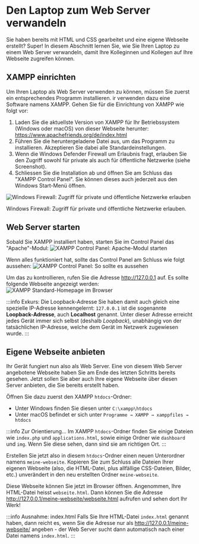 
# Den Laptop zum Web Server verwandeln
Sie haben bereits mit HTML und CSS gearbeitet und eine eigene Webseite erstellt? Super! In diesem Abschnitt lernen Sie,
wie Sie Ihren Laptop zu einem Web Server verwandeln, damit Ihre Kolleginnen und Kollegen auf Ihre Webseite zugreifen
können.

## XAMPP einrichten
Um Ihren Laptop als Web Server verwenden zu können, müssen Sie zuerst ein entsprechendes Programm installieren.
ir verwenden dazu eine Software namens XAMPP. Gehen Sie für die Einrichtung von XAMPP wie folgt vor:

1. Laden Sie die aktuellste Version von XAMPP für Ihr Betriebssystem (Windows oder macOS) von dieser Webseite herunter:
   https://www.apachefriends.org/de/index.html
2. Führen Sie die heruntergeladene Datei aus, um das Programm zu installieren. Akzeptieren Sie dabei alle
   Standardeinstellungen.
3. Wenn die Windows Defender Firewall um Erlaubnis fragt, erlauben Sie den Zugriff sowohl für private als auch für
   öffentliche Netzwerke (siehe Screenshot).
4. Schliessen Sie die Installation ab und öffnen Sie am Schluss das "XAMPP Control Panel". Sie können dieses auch
   jederzeit aus den Windows Start-Menü öffnen.

![Windows Firewall: Zugriff für private und öffentliche Netzwerke erlauben](img/xampp-windows-firewall.png)
<Caption>
  Windows Firewall: Zugriff für private und öffentliche Netzwerke erlauben.
</Caption>

## Web Server starten
Sobald Sie XAMPP installiert haben, starten Sie im Control Panel das "Apache"-Modul:
![XAMPP Control Panel: Apache-Modul starten](img/xampp-control-panel-start-apache.png)

Wenn alles funktioniert hat, sollte das Control Panel am Schluss wie folgt aussehen:
![XAMPP Control Panel: So sollte es aussehen](img/xampp-control-panel-apache-running.png)

Um das zu kontrollieren, rufen Sie die Adresse http://127.0.0.1 auf. Es sollte folgende Webseite angezeigt werden:
![XAMPP Standard-Homepage im Browser](img/xampp-default-page.png)

:::info Exkurs: Die Loopback-Adresse
Sie haben damit auch gleich eine spezielle IP-Adresse kennengelernt: `127.0.0.1` ist die sogenannte
**Loopback-Adresse**, auch **Localhost** genannt. Unter dieser Adresse erreicht jedes Gerät immer sich selbst
(deshalb _Loopback_), unabhängig von der tatsächlichen IP-Adresse, welche dem Gerät im Netzwerk zugewiesen wurde.
:::

## Eigene Webseite anbieten
Ihr Gerät fungiert nun also als Web Server. Eine von diesem Web Server angebotene Webseite haben Sie am Ende des letzten
Schritts bereits gesehen. Jetzt sollen Sie aber auch Ihre eigene Webseite über diesen Server anbieten, die Sie bereits
erstellt haben.

Öffnen Sie dazu zuerst den XAMPP `htdocs`-Ordner:
- Unter Windows finden Sie diesen unter `C:\xampp\htdocs`
- Unter macOS befindet er sich unter `Programme → XAMPP → xamppfiles → htdocs`

:::info Zur Orientierung...
Im XAMPP `htdocs`-Ordner finden Sie einige Dateien wie `index.php` und `applications.html`, sowie einige Ordner wie
`dashboard` und `img`. Wenn Sie diese sehen, dann sind sie am richtigen Ort.
:::

Erstellen Sie jetzt also in diesem `htdocs`-Ordner einen neuen Unterordner namens `meine-webseite`. Kopieren Sie zum
Schluss alle Dateien Ihrer eigenen Webseite (also, die HTML-Datei, plus allfällige CSS-Dateien, Bilder, etc.)
unverändert in den neu erstellten Ordner `meine-webseite`.

Diese Webseite können Sie jetzt im Browser öffnen. Angenommen, Ihre HTML-Datei heisst `webseite.html`. Dann können Sie
die Adresse http://127.0.0.1/meine-webseite/webseite.html aufrufen und sehen dort Ihr Werk!

:::info Ausnahme: index.html
Falls Sie Ihre HTML-Datei `index.html` genannt haben, dann reicht es, wenn Sie die Adresse nur als
http://127.0.0.1/meine-webseite/ angeben - der Web Server sucht dann automatisch nach einer Datei namens `index.html`.
:::
